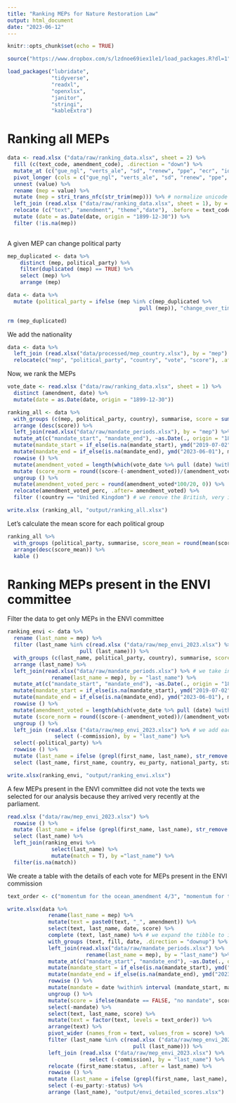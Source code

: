 ```yaml
---
title: "Ranking MEPs for Nature Restoration Law"
output: html_document
date: "2023-06-12"
---
```


```r
knitr::opts_chunk$set(echo = TRUE)
```

```r

source("https://www.dropbox.com/s/lzdnoe69iex1le1/load_packages.R?dl=1") #Load packages

load_packages("lubridate",
              "tidyverse",
              "readxl",
              "openxlsx",
              "janitor",
              "stringi",
              "kableExtra")

```

# Ranking all MEPs

```r

data <- read.xlsx ("data/raw/ranking_data.xlsx", sheet = 2) %>%
  fill (c(text_code, amendment_code), .direction = "down") %>%
  mutate_at (c("gue_ngl", "verts_ale", "sd", "renew", "ppe", "ecr", "id", "ni"), strsplit, split = ",") %>%
  pivot_longer (cols = c("gue_ngl", "verts_ale", "sd", "renew", "ppe", "ecr", "id", "ni"), names_to = "political_party") %>% 
  unnest (value) %>%
  rename (mep = value) %>%
  mutate (mep = stri_trans_nfc(str_trim(mep))) %>% # normalize unicode strings
  left_join (read.xlsx ("data/raw/ranking_data.xlsx", sheet = 1), by = c("text_code", "amendment_code", "vote")) %>%
  relocate (c("text", "amendment", "theme","date"), .before = text_code) %>%
  mutate (date = as.Date(date, origin = "1899-12-30")) %>%
  filter (!is.na(mep))
  

```

A given MEP can change political party

```r

mep_duplicated <- data %>%
    distinct (mep, political_party) %>%
    filter(duplicated (mep) == TRUE) %>%
    select (mep) %>%
    arrange (mep)

data <- data %>% 
  mutate (political_party = ifelse (mep %in% c(mep_duplicated %>% 
                                          pull (mep)), "change_over_time", political_party))

rm (mep_duplicated)

```

We add the nationality 

```r

data <- data %>%
  left_join (read.xlsx("data/processed/mep_country.xlsx"), by = "mep") %>%
  relocate(c("mep", "political_party", "country", "vote", "score"), .after = "amendment_code")

```

Now, we rank the MEPs

```r

vote_date <- read.xlsx ("data/raw/ranking_data.xlsx", sheet = 1) %>% 
  distinct (amendment, date) %>% 
  mutate(date = as.Date(date, origin = "1899-12-30"))

ranking_all <- data %>%
  with_groups (c(mep, political_party, country), summarise, score = sum (score)) %>%
  arrange (desc(score)) %>%
  left_join(read.xlsx("data/raw/mandate_periods.xlsx"), by = "mep") %>%
  mutate_at(c("mandate_start", "mandate_end"), ~as.Date(., origin = "1899-12-30")) %>%
  mutate(mandate_start = if_else(is.na(mandate_start), ymd("2019-07-02"), mandate_start)) %>%
  mutate(mandate_end = if_else(is.na(mandate_end), ymd("2023-06-01"), mandate_end)) %>% 
  rowwise () %>% 
  mutate(amendment_voted = length(which(vote_date %>% pull (date) %within% interval(mandate_start, mandate_end)))) %>% # we calculate the number of votes in which the MEPs took part, because some MEP arrived or left the parliament over the course of the legislature
  mutate (score_norm = round((score-(-amendment_voted))/(amendment_voted-(-amendment_voted))*20, 1)) %>% # we calibrate each MEP score to range from 0 to 20
  ungroup () %>%
  mutate(amendment_voted_perc = round(amendment_voted*100/20, 0)) %>%
  relocate(amendment_voted_perc, .after= amendment_voted) %>%
  filter (!country == "United Kingdom") # we remove the British, very imp because i did not add their mandature date end so their score is calculated as if they have voted all the texts

write.xlsx (ranking_all, "output/ranking_all.xlsx")

```

Let's calculate the mean score for each political group

```r

ranking_all %>%
  with_groups (political_party, summarise, score_mean = round(mean(score_norm), 1)) %>%
  arrange(desc(score_mean)) %>%
  kable ()

```

# Ranking MEPs present in the ENVI committee

Filter the data to get only MEPs in the ENVI committee

```r

ranking_envi <- data %>%
  rename (last_name = mep) %>%
  filter (last_name %in% c(read.xlsx ("data/raw/mep_envi_2023.xlsx") %>% # we filter the total list of MEPs to keep only MEP siting in ENVI committee
                       pull (last_name))) %>%
  with_groups (c(last_name, political_party, country), summarise, score = sum (score)) %>%
  arrange (last_name) %>%
  left_join(read.xlsx("data/raw/mandate_periods.xlsx") %>% # we take into account the start and end dates of their mandate in the calculation of their score. Some deputies arrived during the legislature to replace deputies who had begun a mandate in their own country or who had left the parliament because of Brexit. For these MEPs, only the texts passed during their term of office were considered for the calculation of the score
              rename(last_name = mep), by = "last_name") %>%
  mutate_at(c("mandate_start", "mandate_end"), ~as.Date(., origin = "1899-12-30")) %>%
  mutate(mandate_start = if_else(is.na(mandate_start), ymd("2019-07-02"), mandate_start)) %>%
  mutate(mandate_end = if_else(is.na(mandate_end), ymd("2023-06-01"), mandate_end)) %>%
  rowwise () %>% 
  mutate(amendment_voted = length(which(vote_date %>% pull (date) %within% interval(mandate_start, mandate_end)))) %>%
  mutate (score_norm = round((score-(-amendment_voted))/(amendment_voted-(-amendment_voted))*20, 1)) %>%
  ungroup () %>% 
  left_join (read.xlsx ("data/raw/mep_envi_2023.xlsx") %>% # we add each MEP metadata (eg., national party, status in ENVI committee, etc.)
               select (-commission), by = "last_name") %>%
  select(-political_party) %>%
  rowwise () %>%
  mutate (last_name = ifelse (grepl(first_name, last_name), str_remove (last_name, paste0 (" ", first_name)), last_name)) %>% #when a last name is shared by several MEP, its first name is also indicated in its last name column ; to correct this we delete the first name in the last name column
  select (last_name, first_name, country, eu_party, national_party, status, amendment_voted, score, score_norm)

write.xlsx(ranking_envi, "output/ranking_envi.xlsx")

```

A few MEPs present in the ENVI committee did not vote the texts we selected for our analysis because they arrived very recently at the parliament.

```r

read.xlsx ("data/raw/mep_envi_2023.xlsx") %>%
  rowwise () %>%
  mutate (last_name = ifelse (grepl(first_name, last_name), str_remove (last_name, paste0 (" ", first_name)), last_name)) %>%
  select (last_name) %>%
  left_join(ranking_envi %>%
              select(last_name) %>%
              mutate(match = T), by ="last_name") %>%
  filter(is.na(match))

```

We create a table with the details of each vote for MEPs present in the ENVI commission

```r

text_order <- c("momentum for the ocean_amendment 4/3",	"momentum for the ocean_paragraph 6", "fisheries control system_amendment 81", "fisheries control system_amendment 328/1", "sustainable blue economy_amendment 1", "sustainable blue economy_amendment 3", "sustainable blue economy_amendment 4", "taxonomy_whole text", "just transition fund_amendment 45/1", "the new common agricultural policy_amendment 1147", "the new common agricultural policy_amendment 1141", "resolution uganda and tanzania_paragraph 5", "the project of common interests_whole text", "the european climate law_amendment 48/2_100PC1", "resolution cop15_amendment 5/2", "resolution cop15_amendment 18", "resolution cop15_amendment 19", "eu biodiversity strategy for 2030_amendment 22", "eu biodiversity strategy for 2030_paragraph 74.2", "eu biodiversity strategy for 2030_paragraph 174.2")

write.xlsx(data %>%
             rename(last_name = mep) %>%
             mutate(text = paste0(text, "_", amendment)) %>%
             select(text, last_name, date, score) %>%
             complete (text, last_name) %>% # we expand the tibble to include all possible combinations of text vs. mep values. It will create rows with the score column filled with NA for texts that were not voted by MEPs due to either absence or the fact that the MEP was out of mandate.
             with_groups (text, fill, date, .direction = "downup") %>%
             left_join(read.xlsx("data/raw/mandate_periods.xlsx") %>%
                         rename(last_name = mep), by = "last_name") %>%
             mutate_at(c("mandate_start", "mandate_end"), ~as.Date(., origin = "1899-12-30")) %>%
             mutate(mandate_start = if_else(is.na(mandate_start), ymd("2019-07-02"), mandate_start)) %>%
             mutate(mandate_end = if_else(is.na(mandate_end), ymd("2023-06-01"), mandate_end)) %>%
             rowwise () %>%
             mutate(mandate = date %within% interval (mandate_start, mandate_end)) %>%
             ungroup () %>%
             mutate(score = ifelse(mandate == FALSE, "no mandate", score)) %>% # we want to differentiate the absence of vote due to real absence or because the deputy had not yet taken up his/her mandate
             select(-mandate) %>%
             select(text, last_name, score) %>%
             mutate(text = factor(text, levels = text_order)) %>%
             arrange(text) %>%
             pivot_wider (names_from = text, values_from = score) %>%
             filter (last_name %in% c(read.xlsx ("data/raw/mep_envi_2023.xlsx") %>% 
                                        pull (last_name))) %>%
             left_join (read.xlsx ("data/raw/mep_envi_2023.xlsx") %>%
                          select (-commission), by = "last_name") %>%
             relocate (first_name:status, .after = last_name) %>%
             rowwise () %>%
             mutate (last_name = ifelse (grepl(first_name, last_name), str_remove (last_name, paste0 (" ", first_name)), last_name)) %>%
             select (-eu_party:-status) %>%
             arrange (last_name), "output/envi_detailed_scores.xlsx")

```

